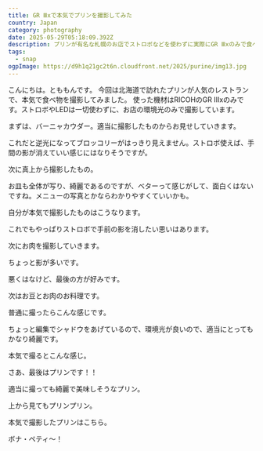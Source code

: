 ```yaml
---
title: GR Ⅲxで本気でプリンを撮影してみた
country: Japan
category: photography
date: 2025-05-29T05:18:09.392Z
description: プリンが有名な札幌のお店でストロボなどを使わずに実際にGR Ⅲxのみで食べ物を本気で撮影してみました。
tags:
  - snap
ogpImage: https://d9h1q21gc2t6n.cloudfront.net/2025/purine/img13.jpg
---
```


こんにちは。とももんです。
今回は北海道で訪れたプリンが人気のレストランで、本気で食べ物を撮影してみました。
使った機材はRICOHのGR Ⅲxのみです。ストロボやLEDは一切使わずに、お店の環境光のみで撮影しています。

まずは、バーニャカウダー。適当に撮影したものからお見せしていきます。

<BlogImage src="https://d9h1q21gc2t6n.cloudfront.net/2025/purine/img2.jpg" width={1000} />

これだと逆光になってブロッコリーがはっきり見えません。ストロボ使えば、手間の影が消えていい感じにはなりそうですが。

次に真上から撮影したもの。

<BlogImage src="https://d9h1q21gc2t6n.cloudfront.net/2025/purine/img3.jpg" width={1000} />

お皿も全体が写り、綺麗であるのですが、ベターって感じがして、面白くはないですね。メニューの写真とかならわかりやすくていいかも。

自分が本気で撮影したものはこうなります。

<BlogImage src="https://d9h1q21gc2t6n.cloudfront.net/2025/purine/img4.jpg" width={1000} />

これでもやっぱりストロボで手前の影を消したい思いはあります。

次にお肉を撮影していきます。

<BlogImage src="https://d9h1q21gc2t6n.cloudfront.net/2025/purine/img5.jpg" width={1000} />

ちょっと影が多いです。

<BlogImage src="https://d9h1q21gc2t6n.cloudfront.net/2025/purine/img7.jpg" width={1000} />

悪くはなけど、最後の方が好みです。

<BlogImage src="https://d9h1q21gc2t6n.cloudfront.net/2025/purine/img6.jpg" width={1000} />

次はお豆とお肉のお料理です。

普通に撮ったらこんな感じです。

<BlogImage src="https://d9h1q21gc2t6n.cloudfront.net/2025/purine/img8.jpg" width={1000} />

ちょっと編集でシャドウをあげているので、環境光が良いので、適当にとってもかなり綺麗です。

<BlogImage src="https://d9h1q21gc2t6n.cloudfront.net/2025/purine/img9.jpg" width={1000} />

本気で撮るとこんな感じ。

<BlogImage src="https://d9h1q21gc2t6n.cloudfront.net/2025/purine/img10.jpg" width={1000} />

さあ、最後はプリンです！！

<BlogImage src="https://d9h1q21gc2t6n.cloudfront.net/2025/purine/img11.jpg" width={1000} />

適当に撮っても綺麗で美味しそうなプリン。

上から見てもプリンプリン。

<BlogImage src="https://d9h1q21gc2t6n.cloudfront.net/2025/purine/img12.jpg" width={1000} />

本気で撮影したプリンはこちら。

<BlogImage src="https://d9h1q21gc2t6n.cloudfront.net/2025/purine/img13.jpg" width={1000} />

ボナ・ペティ〜！
